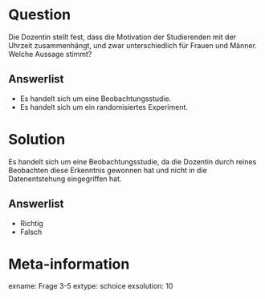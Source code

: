 Question
========

Die Dozentin stellt fest, dass die Motivation der Studierenden mit der Uhrzeit zusammenhängt, und zwar unterschiedlich für Frauen und Männer. Welche Aussage stimmt?

Answerlist
----------

* Es handelt sich um eine Beobachtungsstudie.
* Es handelt sich um ein randomisiertes Experiment.


Solution
========

Es handelt sich um eine Beobachtungsstudie, da die Dozentin durch reines Beobachten diese Erkenntnis gewonnen hat und nicht in die Datenentstehung eingegriffen hat. 

Answerlist
----------
* Richtig
* Falsch

Meta-information
================
exname: Frage 3-5
extype: schoice
exsolution: 10
